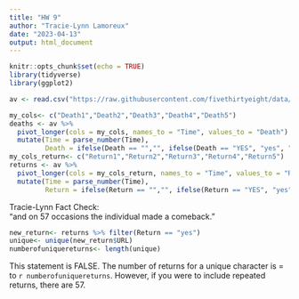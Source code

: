 ```yaml
---
title: "HW 9"
author: "Tracie-Lynn Lamoreux"
date: "2023-04-13"
output: html_document
---
```


```r
knitr::opts_chunk$set(echo = TRUE)
library(tidyverse)
library(ggplot2)
```


```r
av <- read.csv("https://raw.githubusercontent.com/fivethirtyeight/data/master/avengers/avengers.csv", stringsAsFactors = FALSE)

my_cols<- c("Death1","Death2","Death3","Death4","Death5")
deaths <- av %>%
  pivot_longer(cols = my_cols, names_to = "Time", values_to = "Death") %>%
  mutate(Time = parse_number(Time),
         Death = ifelse(Death == "","", ifelse(Death == "YES", "yes", "no")))
my_cols_return<- c("Return1","Return2","Return3","Return4","Return5")
returns <- av %>%
  pivot_longer(cols = my_cols_return, names_to = "Time", values_to = "Return") %>%
  mutate(Time = parse_number(Time),
         Return = ifelse(Return == "","", ifelse(Return == "YES", "yes", "no")))
```

Tracie-Lynn Fact Check:</br>
"and on 57 occasions the individual made a comeback." 
```r
new_return<- returns %>% filter(Return == "yes")
unique<- unique(new_return$URL)
numberofuniquereturns<- length(unique)
```
This statement is FALSE. The number of returns for a unique character is = to `r numberofuniquereturns`. However, if you were to include repeated returns, there are 57. 

